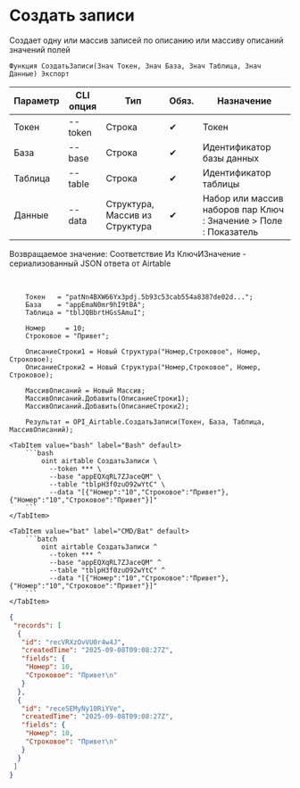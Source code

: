 ﻿---
sidebar_position: 3
description: Создать записи и другие функции для работы с Airtable в Открытом пакете интеграций - бесплатной open-source библиотеке интеграций для 1С:Предприятие 8, OneScript и CLI
keywords: [1C, 1С, 1С:Предприятие, 1С:Предприятие 8.3, API, Интеграция, Сервисы, Обмен, OneScript, CLI, Airtable]
---


# Создать записи
 Создает одну или массив записей по описанию или массиву описаний значений полей



`Функция СоздатьЗаписи(Знач Токен, Знач База, Знач Таблица, Знач Данные) Экспорт`

  | Параметр | CLI опция | Тип | Обяз. | Назначение |
  |-|-|-|-|-|
  | Токен | --token | Строка | &#x2714; | Токен |
  | База | --base | Строка | &#x2714; | Идентификатор базы данных |
  | Таблица | --table | Строка | &#x2714; | Идентификатор таблицы |
  | Данные | --data | Структура, Массив из Структура | &#x2714; | Набор или массив наборов пар Ключ : Значение > Поле : Показатель |

  
  Возвращаемое значение:   Соответствие Из КлючИЗначение - сериализованный JSON ответа от Airtable

<br/>




```bsl title="Пример использования для 1С:Предприятие/OneScript"
    Токен   = "patNn4BXW66Yx3pdj.5b93c53cab554a8387de02d...";
    База    = "appEmaN0mr9hI9tBA";
    Таблица = "tblJQBbrtHGsSAmuI";

    Номер     = 10;
    Строковое = "Привет";

    ОписаниеСтроки1 = Новый Структура("Номер,Строковое", Номер, Строковое);
    ОписаниеСтроки2 = Новый Структура("Номер,Строковое", Номер, Строковое);

    МассивОписаний = Новый Массив;
    МассивОписаний.Добавить(ОписаниеСтроки1);
    МассивОписаний.Добавить(ОписаниеСтроки2);

    Результат = OPI_Airtable.СоздатьЗаписи(Токен, База, Таблица, МассивОписаний);
```
    

 <Tabs>
  
    <TabItem value="bash" label="Bash" default>
        ```bash
            oint airtable СоздатьЗаписи \
              --token *** \
              --base "appEQXqRL7ZJaceQM" \
              --table "tblpH3f0zuO92wYtC" \
              --data "[{"Номер":"10","Строковое":"Привет"},{"Номер":"10","Строковое":"Привет"}]"
        ```
    </TabItem>
  
    <TabItem value="bat" label="CMD/Bat" default>
        ```batch
            oint airtable СоздатьЗаписи ^
              --token *** ^
              --base "appEQXqRL7ZJaceQM" ^
              --table "tblpH3f0zuO92wYtC" ^
              --data "[{"Номер":"10","Строковое":"Привет"},{"Номер":"10","Строковое":"Привет"}]"
        ```
    </TabItem>
</Tabs>


```json title="Результат"
{
 "records": [
  {
   "id": "recVRXzOvVU0r4w4J",
   "createdTime": "2025-09-08T09:08:27Z",
   "fields": {
    "Номер": 10,
    "Строковое": "Привет\n"
   }
  },
  {
   "id": "receSEMyNy10RiYVe",
   "createdTime": "2025-09-08T09:08:27Z",
   "fields": {
    "Номер": 10,
    "Строковое": "Привет\n"
   }
  }
 ]
}
```
